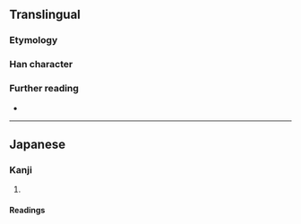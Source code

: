 {{also|殲}}
{{character info}}
==Translingual==
{{Han simplified forms|殲|殱/[[𫞔]]|歼|ex=y}}

===Etymology===
{{Han simp|殲|f=韱|t=韯}}

===Han character===
{{Han char|rn=78|rad=歹|as=15|sn=19|four=|canj=MNJIM|ids=⿰歹韯}}

===Further reading===
* {{Han ref|kx=0584.041|hdz=21396.021|uh=6BB1|ud=27569}}

----

==Japanese==

===Kanji===
{{ja-kanji|grade=|rs=歹15|kyu=殲}}

# {{rfdef|ja|sort=歹15}}

====Readings====
{{ja-readings
|on=せん
|kun=つく-す,ほろぼ-す
}}